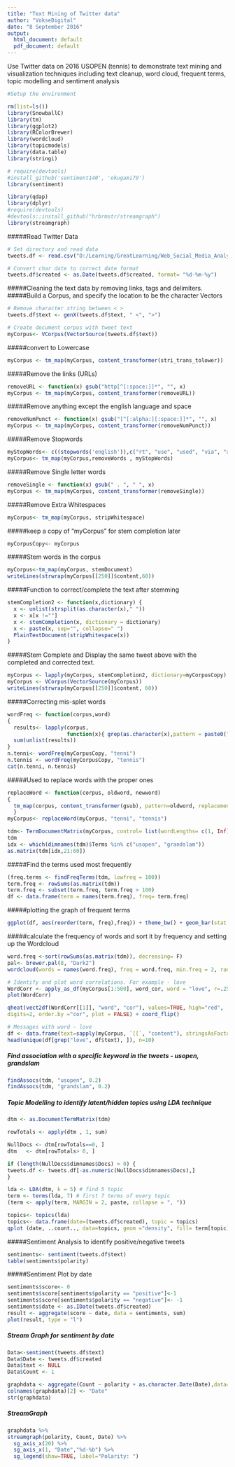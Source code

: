 ```yaml
---
title: "Text Mining of Twitter data"
author: "VokseDigital"
date: "8 September 2016"
output:
  html_document: default
  pdf_document: default
---
```


Use Twitter data on 2016 USOPEN (tennis) to demonstrate text mining and visualization techniques including text cleanup, word cloud, frequent terms, topic modelling and sentiment analysis 

```r
#Setup the environment

rm(list=ls())
library(SnowballC)
library(tm)
library(ggplot2)
library(RColorBrewer)
library(wordcloud)
library(topicmodels)
library(data.table)
library(stringi)

# require(devtools)
#install_github('sentiment140', 'okugami79')
library(sentiment)

library(qdap)
library(dplyr)
#require(devtools) 
#devtools::install_github("hrbrmstr/streamgraph") 
library(streamgraph)
```

#####Read Twitter Data

```r
# Set directory and read data
tweets.df <- read.csv("D:/Learning/GreatLearning/Web_Social_Media_Analytics/Classroom/Twitter Text Mining Code/Data/TwitterData.csv")

# Convert char date to correct date format
tweets.df$created <- as.Date(tweets.df$created, format= "%d-%m-%y")

```

#####Cleaning the text data by removing links, tags and delimiters.   
#####Build a Corpus, and specify the location to be the character Vectors  
```r

# Remove character string between < >
tweets.df$text <- genX(tweets.df$text, " <", ">")

# Create document corpus with tweet text
myCorpus<- VCorpus(VectorSource(tweets.df$text)) 

```

#####convert to Lowercase  
```r
myCorpus <- tm_map(myCorpus, content_transformer(stri_trans_tolower))
```

#####Remove the links (URLs)  
```r
removeURL <- function(x) gsub("http[^[:space:]]*", "", x)  
myCorpus <- tm_map(myCorpus, content_transformer(removeURL))
```

#####Remove anything except the english language and space  
```r
removeNumPunct <- function(x) gsub("[^[:alpha:][:space:]]*", "", x)   
myCorpus <- tm_map(myCorpus, content_transformer(removeNumPunct))
```

#####Remove Stopwords  
```r
myStopWords<- c((stopwords('english')),c("rt", "use", "used", "via", "amp"))
myCorpus<- tm_map(myCorpus,removeWords , myStopWords) 
```

#####Remove Single letter words  
```r
removeSingle <- function(x) gsub(" . ", " ", x)   
myCorpus <- tm_map(myCorpus, content_transformer(removeSingle))
```

#####Remove Extra Whitespaces  
```r
myCorpus<- tm_map(myCorpus, stripWhitespace) 
```

#####keep a copy of "myCorpus" for stem completion later  
```r
myCorpusCopy<- myCorpus
```

#####Stem words in the corpus 

```r
myCorpus<-tm_map(myCorpus, stemDocument)
writeLines(strwrap(myCorpus[[250]]$content,60))
```

#####Function to correct/complete the text after stemming

```r
stemCompletion2 <- function(x,dictionary) {
  x <- unlist(strsplit(as.character(x)," "))
  x <- x[x !=""]
  x <- stemCompletion(x, dictionary = dictionary)
  x <- paste(x, sep="", collapse=" ")
  PlainTextDocument(stripWhitespace(x))
}
```

#####Stem Complete and Display the same tweet above with the completed and corrected text. 

```r
myCorpus <- lapply(myCorpus, stemCompletion2, dictionary=myCorpusCopy)
myCorpus <- VCorpus(VectorSource(myCorpus))
writeLines(strwrap(myCorpus[[250]]$content, 60))

```

#####Correcting mis-splet words

```r
wordFreq <- function(corpus,word)
{
  results<- lapply(corpus,
                   function(x){ grep(as.character(x),pattern = paste0("\\<", word))})
  sum(unlist(results))
}
n.tenni<- wordFreq(myCorpusCopy, "tenni")
n.tennis <- wordFreq(myCorpusCopy, "tennis")
cat(n.tenni, n.tennis)
```

#####Used to replace words with the proper ones
```r
replaceWord <- function(corpus, oldword, newword)
{
  tm_map(corpus, content_transformer(gsub), pattern=oldword, replacement=newword)
  }
myCorpus<- replaceWord(myCorpus, "tenni", "tennis")

tdm<- TermDocumentMatrix(myCorpus, control= list(wordLengths= c(1, Inf)))
tdm
idx <- which(dimnames(tdm)$Terms %in% c("usopen", "grandslam"))
as.matrix(tdm[idx,21:60])
```

#####Find the terms used most frequently
```r
(freq.terms <- findFreqTerms(tdm, lowfreq = 100))
term.freq <- rowSums(as.matrix(tdm))
term.freq <- subset(term.freq, term.freq > 100)
df <- data.frame(term = names(term.freq), freq= term.freq)
```

#####plotting the graph of frequent terms
```r
ggplot(df, aes(reorder(term, freq),freq)) + theme_bw() + geom_bar(stat = "identity")  + coord_flip() +labs(list(title="Term Frequency Chart", x="Terms", y="Term Counts")) 
```

#####calculate the frequency of words and sort it by frequency and setting up the Wordcloud
```r
word.freq <-sort(rowSums(as.matrix(tdm)), decreasing= F)
pal<- brewer.pal(8, "Dark2")
wordcloud(words = names(word.freq), freq = word.freq, min.freq = 2, random.order = F, colors = pal, max.words = 100)

# Identify and plot word correlations. For example - love
WordCorr <- apply_as_df(myCorpus[1:500], word_cor, word = "love", r=.25)
plot(WordCorr)

qheat(vect2df(WordCorr[[1]], "word", "cor"), values=TRUE, high="red",
digits=2, order.by ="cor", plot = FALSE) + coord_flip()

# Messages with word - love
df <- data.frame(text=sapply(myCorpus, `[[`, "content"), stringsAsFactors=FALSE)
head(unique(df[grep("love", df$text), ]), n=10)

```

##### Find association with a specific keyword in the tweets - usopen, grandslam
```r
findAssocs(tdm, "usopen", 0.2)
findAssocs(tdm, "grandslam", 0.2)
```

##### Topic Modelling to identify latent/hidden topics using LDA technique
```r
dtm <- as.DocumentTermMatrix(tdm)

rowTotals <- apply(dtm , 1, sum)

NullDocs <- dtm[rowTotals==0, ]
dtm   <- dtm[rowTotals> 0, ]

if (length(NullDocs$dimnames$Docs) > 0) {
tweets.df <- tweets.df[-as.numeric(NullDocs$dimnames$Docs),]
}

lda <- LDA(dtm, k = 5) # find 5 topic
term <- terms(lda, 7) # first 7 terms of every topic
(term <- apply(term, MARGIN = 2, paste, collapse = ", "))

topics<- topics(lda)
topics<- data.frame(date=(tweets.df$created), topic = topics)
qplot (date, ..count.., data=topics, geom ="density", fill= term[topic], position="stack")

```

#####Sentiment Analysis to identify positive/negative tweets
```r
sentiments<- sentiment(tweets.df$text)
table(sentiments$polarity)
```

#####Sentiment Plot by date
```r
sentiments$score<- 0
sentiments$score[sentiments$polarity == "positive"]<-1
sentiments$score[sentiments$polarity == "negative"]<- -1
sentiments$date <- as.IDate(tweets.df$created)
result <- aggregate(score ~ date, data = sentiments, sum)
plot(result, type = "l")
```
##### Stream Graph for sentiment by date
```r

Data<-sentiment(tweets.df$text)
Data$Date <- tweets.df$created
Data$text <- NULL
Data$Count <- 1
```

```r
graphdata <- aggregate(Count ~ polarity + as.character.Date(Date),data=Data,FUN=length)
colnames(graphdata)[2] <- "Date"
str(graphdata)
```
##### StreamGraph
```r

graphdata %>%
streamgraph(polarity, Count, Date) %>%
  sg_axis_x(20) %>%
  sg_axis_x(1, "Date","%d-%b") %>%
  sg_legend(show=TRUE, label="Polarity: ")

```



